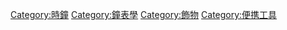 {{Commonscat|Watches}}

[[Category:時鐘|Category:時鐘]]
[[Category:鐘表學|Category:鐘表學]]
[[Category:飾物|Category:飾物]]
[[Category:便携工具|Category:便携工具]]